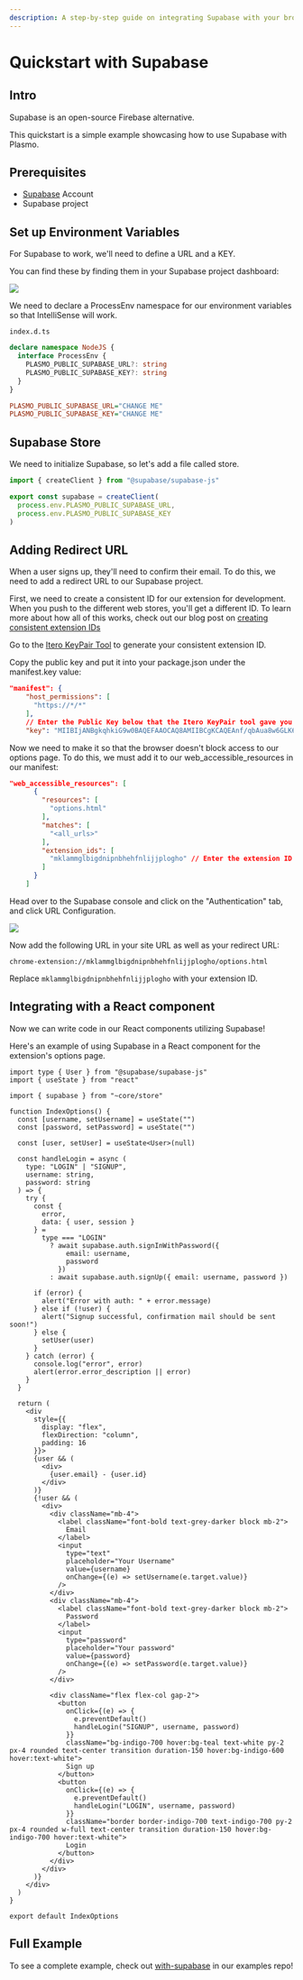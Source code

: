 ```yaml
---
description: A step-by-step guide on integrating Supabase with your browser extension.
---
```


# Quickstart with Supabase

## Intro

Supabase is an open-source Firebase alternative.

This quickstart is a simple example showcasing how to use Supabase with Plasmo.

## Prerequisites

- [Supabase](https://supabase.com) Account
- Supabase project

## Set up Environment Variables

For Supabase to work, we'll need to define a URL and a KEY.

You can find these by finding them in your Supabase project dashboard:

![](@screenshots/supabase-config.png)

We need to declare a ProcessEnv namespace for our environment variables so that IntelliSense will work.

`index.d.ts`

```ts filename="index.d.ts"
declare namespace NodeJS {
  interface ProcessEnv {
    PLASMO_PUBLIC_SUPABASE_URL?: string
    PLASMO_PUBLIC_SUPABASE_KEY?: string
  }
}
```

```ini filename=".env.development"
PLASMO_PUBLIC_SUPABASE_URL="CHANGE ME"
PLASMO_PUBLIC_SUPABASE_KEY="CHANGE ME"
```

## Supabase Store

We need to initialize Supabase, so let's add a file called store.

```ts filename="core/store.ts"
import { createClient } from "@supabase/supabase-js"

export const supabase = createClient(
  process.env.PLASMO_PUBLIC_SUPABASE_URL,
  process.env.PLASMO_PUBLIC_SUPABASE_KEY
)
```

## Adding Redirect URL

When a user signs up, they'll need to confirm their email. To do this, we need to add a redirect URL to our Supabase project.

First, we need to create a consistent ID for our extension for development. When you push to the different web stores, you'll get a different ID. To learn more about how all of this works, check out our blog post on [creating consistent extension IDs](https://www.plasmo.com/blog/posts/how-to-create-a-consistent-id-for-your-chrome-extension)

Go to the [Itero KeyPair Tool](https://itero.plasmo.com/tools/generate-keypairs) to generate your consistent extension ID.

Copy the public key and put it into your package.json under the manifest.key value:

```json
"manifest": {
    "host_permissions": [
      "https://*/*"
    ],
    // Enter the Public Key below that the Itero KeyPair tool gave you
    "key": "MIIBIjANBgkqhkiG9w0BAQEFAAOCAQ8AMIIBCgKCAQEAnf/qbAua8w6GLK6LRgoAYro1poG3MeppB6KlD735AeEuaFm58ITP31xGGW/2unltxMk93A84Bbrg4hZDUk60SkP2RnYCh9ZLDLrQFlv/eXl9Ieyd14/iUPO4VFvJiF9lPJ7CCOqN0/YbBUnekxh36kw+n+7sIvjtcLCifALYAzEQSru2Km2/mgVJhgdoN/f82d3jKiGC8bsy8usAg/efnUik/xXLyedcv2BidvHavrp6AKuv9eiubvhe3ImAnYjsWovyT6vbi6cAH64CSd+GUGIeDzEGQ709BMlmlzDcy5tU9uSkbNMcaY/RzlVZHbr0WoyCBCoUbN9UxfYFEXk7VQIDAQAB",
```

Now we need to make it so that the browser doesn't block access to our options page. To do this, we must add it to our web_accessible_resources in our manifest:

```json
"web_accessible_resources": [
      {
        "resources": [
          "options.html"
        ],
        "matches": [
          "<all_urls>"
        ],
        "extension_ids": [
          "mklammglbigdnipnbhehfnlijjplogho" // Enter the extension ID that the Itero KeyPair tool gave you
        ]
      }
    ]
```

Head over to the Supabase console and click on the "Authentication" tab, and click URL Configuration.

![](@screenshots/supabase-redirect.png)

Now add the following URL in your site URL as well as your redirect URL:

```text
chrome-extension://mklammglbigdnipnbhehfnlijjplogho/options.html
```

Replace `mklammglbigdnipnbhehfnlijjplogho` with your extension ID.

## Integrating with a React component

Now we can write code in our React components utilizing Supabase!

Here's an example of using Supabase in a React component for the extension's options page.

```tsx filename="options.tsx"
import type { User } from "@supabase/supabase-js"
import { useState } from "react"

import { supabase } from "~core/store"

function IndexOptions() {
  const [username, setUsername] = useState("")
  const [password, setPassword] = useState("")

  const [user, setUser] = useState<User>(null)

  const handleLogin = async (
    type: "LOGIN" | "SIGNUP",
    username: string,
    password: string
  ) => {
    try {
      const {
        error,
        data: { user, session }
      } =
        type === "LOGIN"
          ? await supabase.auth.signInWithPassword({
              email: username,
              password
            })
          : await supabase.auth.signUp({ email: username, password })

      if (error) {
        alert("Error with auth: " + error.message)
      } else if (!user) {
        alert("Signup successful, confirmation mail should be sent soon!")
      } else {
        setUser(user)
      }
    } catch (error) {
      console.log("error", error)
      alert(error.error_description || error)
    }
  }

  return (
    <div
      style={{
        display: "flex",
        flexDirection: "column",
        padding: 16
      }}>
      {user && (
        <div>
          {user.email} - {user.id}
        </div>
      )}
      {!user && (
        <div>
          <div className="mb-4">
            <label className="font-bold text-grey-darker block mb-2">
              Email
            </label>
            <input
              type="text"
              placeholder="Your Username"
              value={username}
              onChange={(e) => setUsername(e.target.value)}
            />
          </div>
          <div className="mb-4">
            <label className="font-bold text-grey-darker block mb-2">
              Password
            </label>
            <input
              type="password"
              placeholder="Your password"
              value={password}
              onChange={(e) => setPassword(e.target.value)}
            />
          </div>

          <div className="flex flex-col gap-2">
            <button
              onClick={(e) => {
                e.preventDefault()
                handleLogin("SIGNUP", username, password)
              }}
              className="bg-indigo-700 hover:bg-teal text-white py-2 px-4 rounded text-center transition duration-150 hover:bg-indigo-600 hover:text-white">
              Sign up
            </button>
            <button
              onClick={(e) => {
                e.preventDefault()
                handleLogin("LOGIN", username, password)
              }}
              className="border border-indigo-700 text-indigo-700 py-2 px-4 rounded w-full text-center transition duration-150 hover:bg-indigo-700 hover:text-white">
              Login
            </button>
          </div>
        </div>
      )}
    </div>
  )
}

export default IndexOptions
```

## Full Example

To see a complete example, check out [with-supabase](https://github.com/PlasmoHQ/examples/tree/main/with-supabase) in our examples repo!

